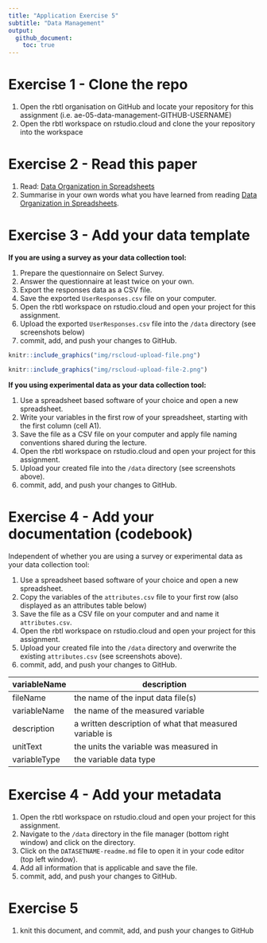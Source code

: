 ```yaml
---
title: "Application Exercise 5"
subtitle: "Data Management"
output: 
  github_document:
    toc: true
---
```


<!-- help text is included in angle brackets, and can be deleted before saving  -->

# Exercise 1 - Clone the repo

1. Open the rbtl organisation on GitHub and locate your repository for this assignment (i.e. ae-05-data-management-GITHUB-USERNAME)
2. Open the rbtl workspace on rstudio.cloud and clone the your repository into the workspace

# Exercise 2 - Read this paper

1. Read: [Data Organization in Spreadsheets](https://www.tandfonline.com/doi/full/10.1080/00031305.2017.1375989)
2. Summarise in your own words what you have learned from reading [Data Organization in Spreadsheets](https://www.tandfonline.com/doi/full/10.1080/00031305.2017.1375989). 

<!-- You can write free text or use bullet points --> 

# Exercise 3 - Add your data template

**If you are using a survey as your data collection tool:**

1. Prepare the questionnaire on Select Survey.
2. Answer the questionnaire at least twice on your own.
3. Export the responses data as a CSV file.
4. Save the exported `UserResponses.csv` file on your computer.
5. Open the rbtl workspace on rstudio.cloud and open your project for this assignment.
6. Upload the exported `UserResponses.csv` file into the `/data` directory (see screenshots below) 
7. commit, add, and push your changes to GitHub.

```r
knitr::include_graphics("img/rscloud-upload-file.png")
```
```r
knitr::include_graphics("img/rscloud-upload-file-2.png")
```

**If you using experimental data as your data collection tool:**

1. Use a spreadsheet based software of your choice and open a new spreadsheet.
2. Write your variables in the first row of your spreadsheet, starting with the first column (cell A1).
3. Save the file as a CSV file on your computer and apply file naming conventions shared during the lecture.
4. Open the rbtl workspace on rstudio.cloud and open your project for this assignment.
5. Upload your created file into the `/data` directory (see screenshots above).
6. commit, add, and push your changes to GitHub.

# Exercise 4 - Add your documentation (codebook)

Independent of whether you are using a survey or experimental data as your data collection tool:

1. Use a spreadsheet based software of your choice and open a new spreadsheet.
2. Copy the variables of the `attributes.csv` file to your first row (also displayed as an attributes table below)
3. Save the file as a CSV file on your computer and and name it `attributes.csv`.
4. Open the rbtl workspace on rstudio.cloud and open your project for this assignment.
5. Upload your created file into the `/data` directory and overwrite the existing `attributes.csv` (see screenshots above).
6. commit, add, and push your changes to GitHub.

| variableName | description                                             |
|--------------|---------------------------------------------------------|
| fileName     | the name of the input data file(s)                      |
| variableName | the name of the measured variable                       |
| description  | a written description of what that measured variable is |
| unitText     | the units the variable was measured in                  |
| variableType | the variable data type                                  |

# Exercise 4 - Add your metadata 

1. Open the rbtl workspace on rstudio.cloud and open your project for this assignment.
2. Navigate to the `/data` directory in the file manager (bottom right window) and click on the directory.
3. Click on the `DATASETNAME-readme.md` file to open it in your code editor (top left window).
4. Add all information that is applicable and save the file.
5. commit, add, and push your changes to GitHub.

# Exercise 5

1. knit this document, and commit, add, and push your changes to GitHub
